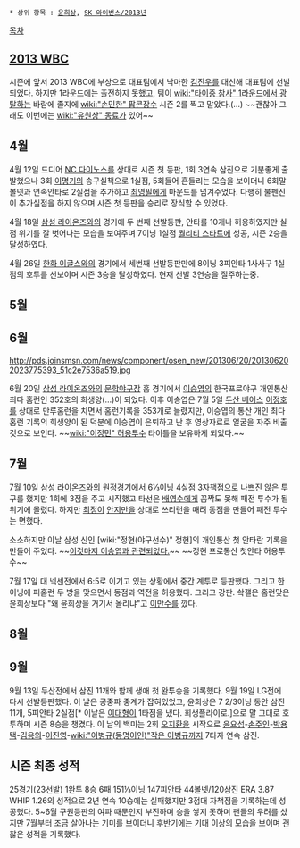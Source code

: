  * 상위 항목 : [[윤희상]], [[SK 와이번스/2013년]]

[[목차]]
== [[2013 WBC]] ==
시즌에 앞서 2013 WBC에 부상으로 대표팀에서 낙마한 [[김진우]]를 대신해 대표팀에 선발되었다. 하지만 1라운드에는 출전하지 못했고, 팀이 [[wiki:"타이중 참사" 1라운드에서 광탈]]하는 바람에 졸지에 [[wiki:"손민한" 팝콘장수]] 시즌 2를 찍고 말았다.(...) ~~괜찮아 그래도 이번에는 [[wiki:"유원상" 동료]]가 있어~~

== 4월 ==
4월 12일 드디어 [[NC 다이노스]]를 상대로 시즌 첫 등판, 1회 3연속 삼진으로 기분좋게 출발했으나 3회 [[이명기]]의 송구실책으로 1실점, 5회들어 흔들리는 모습을 보이더니 6회말 볼넷과 연속안타로 2실점을 추가하고 [[최영필]]에게 마운드를 넘겨주었다. 다행히 불펜진이 추가실점을 하지 않으며 시즌 첫 등판을 승리로 장식할 수 있었다.

4월 18일 [[삼성 라이온즈]]와의 경기에 두 번째 선발등판, 안타를 10개나 허용하였지만 실점 위기를 잘 벗어나는 모습을 보여주며 7이닝 1실점 [[퀄리티 스타트]]에 성공, 시즌 2승을 달성하였다.

4월 26일 [[한화 이글스]]와의 경기에서 세번째 선발등판만에 8이닝 3피안타 1사사구 1실점의 호투를 선보이며 시즌 3승을 달성하였다. 현재 선발 3연승을 질주하는중.

== 5월 ==

== 6월 ==
http://pds.joinsmsn.com/news/component/osen_new/201306/20/201306202023775393_51c2e7536a519.jpg

6월 20일 [[삼성 라이온즈]]와의 [[문학야구장]] 홈 경기에서 [[이승엽]]의 한국프로야구 개인통산 최다 홈런인 352호의 희생양(…)이 되었다. 이후 이승엽은 7월 5일 [[두산 베어스]] [[이정호]]를 상대로 만루홈런을 치면서 홈런기록을 353개로 늘렸지만, 이승엽의 통산 개인 최다홈런 기록의 희생양이 된 덕분에 이승엽이 은퇴하고 난 후 영상자료로 얼굴을 자주 비출 것으로 보인다. ~~[[wiki:"이정민" 허용투수]] 타이틀을 보유하게 되었다.~~

== 7월 ==
7월 10일 [[삼성 라이온즈]]와의 원정경기에서 6⅓이닝 4실점 3자책점으로 나쁘진 않은 투구를 했지만 1회에 3점을 주고 시작했고 타선은 [[배영수]]에게 꼼짝도 못해 패전 투수가 될 위기에 몰렸다. 하지만 [[최정]]이 [[안지만]]을 상대로 쓰리런을 때려 동점을 만들어 패전 투수는 면했다.

소소하지만 이날 삼성 신인 [wiki:"정현(야구선수)" 정현]의 개인통산 첫 안타란 기록을 만들어 주었다. ~~[http://sports.news.naver.com/sports/index.nhn?category=baseball&ctg=news&mod=read&office_id=073&article_id=0002286510 이것마저 이승엽과 관련되었다.]~~ ~~정현 프로통산 첫안타 허용투수~~

7월 17일 대 넥센전에서 6:5로 이기고 있는 상황에서 중간 계투로 등판했다.
그리고 한 이닝에 피홈런 두 방을 맞으면서 동점과 역전을 허용했다. 그리고 강판. 솩갤은 홈런맞은 윤희상보다 "왜 윤희상을 거기서 올리냐"고 [[이만수]]를 깠다.

== 8월 ==

== 9월 ==
9월 13일 두산전에서 삼진 11개와 함께 생애 첫 완투승을 기록했다. 9월 19일 LG전에 다시 선발등판했다. 이 날은 공중파 중계가 잡혀있었고, 윤희상은 7 2/3이닝 동안 삼진 11개, 5피안타 2실점[* 이날은 [[이대형]]이 1타점을 냈다. 희생플라이로.]으로 말 그대로 호투하며 시즌 8승을 챙겼다. 이 날의 백미는 2회 [[오지환]]을 시작으로 [[윤요섭]]-[[손주인]]-[[박용택]]-[[김용의]]-[[이진영]]-[[wiki:"이병규(동명이인)"작은 이병규]]까지 7타자 연속 삼진.

== 시즌 최종 성적 ==

25경기(23선발) 1완투 8승 6패 151⅓이닝 147피안타 44볼넷/120삼진 ERA 3.87 WHIP 1.26의 성적으로 2년 연속 10승에는 실패했지만 3점대 자책점을 기록하는데 성공했다. 5~6월 구원등판의 여파 때문인지 부진하며 승을 쌓지 못하며 팬들의 우려를 샀지만 7월부터 조금 살아나는 기미를 보이더니 후반기에는 기대 이상의 모습을 보이며 괜찮은 성적을 기록했다.
